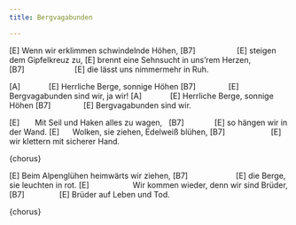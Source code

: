 ```yaml
---
title: Bergvagabunden

---
```


[E]
Wenn wir erklimmen schwindelnde Höhen,
[B7]                   [E]
steigen dem Gipfelkreuz zu,
[E]
brennt eine Sehnsucht in uns'rem Herzen,
[B7]                       [E]
die lässt uns nimmermehr in Ruh.


::: {.callout appearance="minimal"}

[A]             [E]
Herrliche Berge, sonnige Höhen
[B7]               [E]
Bergvagabunden sind wir, ja wir!
[A]             [E]
Herrliche Berge, sonnige Höhen
[B7]               [E]
Bergvagabunden sind wir.

:::


[E]      
Mit Seil und Haken alles zu wagen,
  [B7]              [E]
so hängen wir in der Wand.
[E]     
Wolken, sie ziehen, Edelweiß blühen,
[B7]                     [E]
wir klettern mit sicherer Hand.

{chorus}

[E]
Beim Alpenglühen heimwärts wir ziehen,
[B7]                      [E]
die Berge, sie leuchten in rot.
[E]                   
Wir kommen wieder, denn wir sind Brüder,
[B7]                [E]
Brüder auf Leben und Tod.


{chorus}

